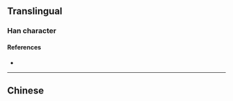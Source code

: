 {{character info/new}}
{{also|幀}}
==Translingual==

===Han character===
{{Han char|rn=50|rad=巾|as=06|sn=9|four=|canj=LBYBO|ids=⿰巾贞}}

====References====
* {{Han ref|kx=0331.191|hdz=10736.180|uh=5E27|ud=24103}}

----

==Chinese==
{{zh-see|幀}}